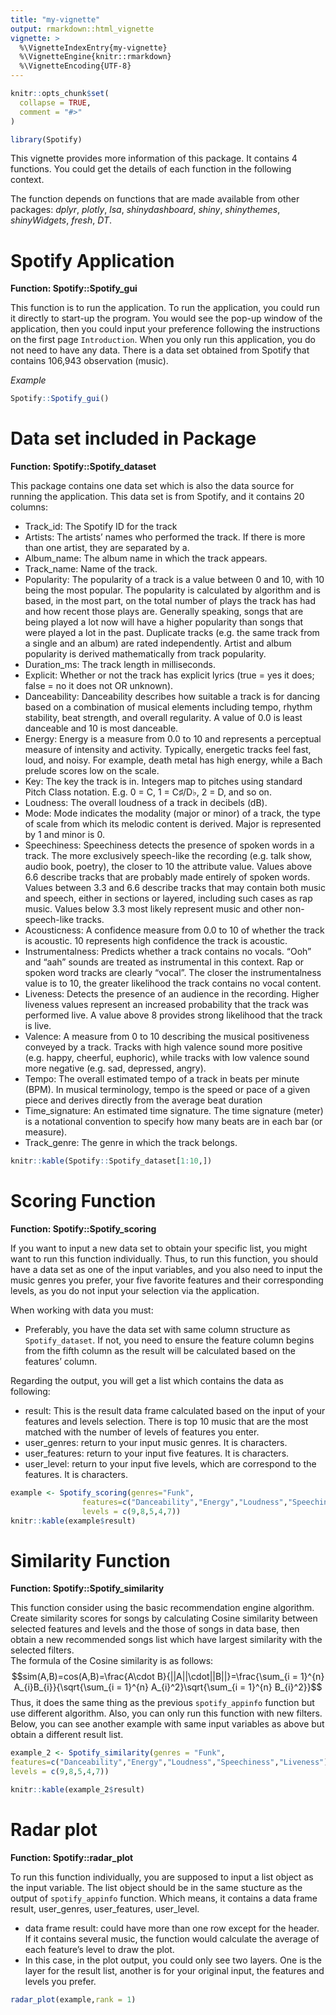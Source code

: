 ```yaml
---
title: "my-vignette"
output: rmarkdown::html_vignette
vignette: >
  %\VignetteIndexEntry{my-vignette}
  %\VignetteEngine{knitr::rmarkdown}
  %\VignetteEncoding{UTF-8}
---
```


```r
knitr::opts_chunk$set(
  collapse = TRUE,
  comment = "#>"
)
```

```r
library(Spotify)
```


This vignette provides more information of this package. It contains 4 functions. You could get the details of each function in the following context.        

The function depends on functions that are made available from other packages:
*dplyr*, *plotly*, *lsa*, *shinydashboard*, *shiny*, *shinythemes*, *shinyWidgets*, *fresh*, *DT*.    

# Spotify Application   

**Function: Spotify::Spotify_gui**

This function is to run the application. To run the application, you could run it directly to start-up the program. You would see the pop-up window of the application, then you could input your preference following the instructions on the first page `Introduction`. When you only run this application, you do not need to have any data. There is a data set obtained from Spotify that contains 106,943 observation (music).    

*Example*
```r
Spotify::Spotify_gui()
```

# Data set included in Package      

**Function: Spotify::Spotify_dataset**    

This package contains one data set which is also the data source for running the application. This data set is from Spotify, and it contains 20 columns:

* Track_id: The Spotify ID for the track    
* Artists: The artists' names who performed the track. If there is more than one artist, they are separated by a.      
* Album_name: The album name in which the track appears.    
* Track_name: Name of the track.
* Popularity: The popularity of a track is a value between 0 and 10, with 10 being the most popular. The popularity is calculated by algorithm and is based, in the most part, on the total number of plays the track has had and how recent those plays are. Generally speaking, songs that are being played a lot now will have a higher popularity than songs that were played a lot in the past. Duplicate tracks (e.g. the same track from a single and an album) are rated independently. Artist and album popularity is derived mathematically from track popularity.    
* Duration_ms: The track length in milliseconds.    
* Explicit: Whether or not the track has explicit lyrics (true = yes it does; false = no it does not OR unknown).    
* Danceability: Danceability describes how suitable a track is for dancing based on a combination of musical elements including tempo, rhythm stability, beat strength, and overall regularity. A value of 0.0 is least danceable and 10 is most danceable.    
* Energy: Energy is a measure from 0.0 to 10 and represents a perceptual measure of intensity and activity. Typically, energetic tracks feel fast, loud, and noisy. For example, death metal has high energy, while a Bach prelude scores low on the scale.   
* Key: The key the track is in. Integers map to pitches using standard Pitch Class notation. E.g. 0 = C, 1 = C♯/D♭, 2 = D, and so on.    
* Loudness: The overall loudness of a track in decibels (dB).   
* Mode: Mode indicates the modality (major or minor) of a track, the type of scale from which its melodic content is derived. Major is represented by 1 and minor is 0.   
* Speechiness: Speechiness detects the presence of spoken words in a track. The more exclusively speech-like the recording (e.g. talk show, audio book, poetry), the closer to 10 the attribute value. Values above 6.6 describe tracks that are probably made entirely of spoken words. Values between 3.3 and 6.6 describe tracks that may contain both music and speech, either in sections or layered, including such cases as rap music. Values below 3.3 most likely represent music and other non-speech-like tracks.    
* Acousticness: A confidence measure from 0.0 to 10 of whether the track is acoustic. 10 represents high confidence the track is acoustic.    
* Instrumentalness: Predicts whether a track contains no vocals. "Ooh" and "aah" sounds are treated as instrumental in this context. Rap or spoken word tracks are clearly "vocal". The closer the instrumentalness value is to 10, the greater likelihood the track contains no vocal content.   
* Liveness: Detects the presence of an audience in the recording. Higher liveness values represent an increased probability that the track was performed live. A value above 8 provides strong likelihood that the track is live.      
* Valence: A measure from 0 to 10 describing the musical positiveness conveyed by a track. Tracks with high valence sound more positive (e.g. happy, cheerful, euphoric), while tracks with low valence sound more negative (e.g. sad, depressed, angry).       
* Tempo: The overall estimated tempo of a track in beats per minute (BPM). In musical terminology, tempo is the speed or pace of a given piece and derives directly from the average beat duration       
* Time_signature: An estimated time signature. The time signature (meter) is a notational convention to specify how many beats are in each bar (or measure).     
* Track_genre: The genre in which the track belongs.   

```r
knitr::kable(Spotify::Spotify_dataset[1:10,])
```
    
         
# Scoring Function     

**Function: Spotify::Spotify_scoring**   

If you want to input a new data set to obtain your specific list, you might want to run this function individually. Thus, to run this function, you should have a data set as one of the input variables, and you also need to input the music genres you prefer, your five favorite features and their corresponding levels, as you do not input your selection via the application.    

When working with data you must:   

* Preferably, you have the data set with same column structure as `Spotify_dataset`. If not, you need to ensure the feature column begins from the fifth column as the result will be calculated based on the features' column.   

Regarding the output, you will get a list which contains the data as following:     

* result: This is the result data frame calculated based on the input of your features and levels selection. There is top 10 music that are the most matched with the number of levels of features you enter.      
* user_genres: return to your input music genres. It is characters.    
* user_features: return to your input five features. It is characters.   
* user_level: return to your input five levels, which are correspond to the features. It is characters.    
```r
example <- Spotify_scoring(genres="Funk",
                features=c("Danceability","Energy","Loudness","Speechiness","Liveness"),
                levels = c(9,8,5,4,7))
knitr::kable(example$result)
```

# Similarity Function 

**Function: Spotify::Spotify_similarity**  

This function consider using the basic recommendation engine algorithm. Create similarity scores for songs by calculating Cosine similarity between selected features and levels and the those of songs in data base, then obtain a new recommended songs list which have largest similarity with the selected filters.    
The formula of the Cosine similarity is as follows:   
$$sim(A,B)=cos(A,B)=\frac{A\cdot B}{||A||\cdot||B||}=\frac{\sum_{i = 1}^{n} A_{i}B_{i}}{\sqrt{\sum_{i = 1}^{n} A_{i}^2}\sqrt{\sum_{i = 1}^{n} B_{i}^2}}$$
Thus, it does the same thing as the previous `spotify_appinfo` function but use different algorithm. Also, you can only run this function with new filters. Below, you can see another example with same input variables as above but obtain a different result list.        

```r
example_2 <- Spotify_similarity(genres = "Funk",
features=c("Danceability","Energy","Loudness","Speechiness","Liveness"),
levels = c(9,8,5,4,7))

knitr::kable(example_2$result)
```



# Radar plot   

**Function: Spotify::radar_plot** 

To run this function individually, you are supposed to input a list object as the input variable. The list object should be in the same stucture as the output of `spotify_appinfo` function. Which means, it contains a data frame result, user_genres, user_features, user_level.

* data frame result: could have more than one row except for the header. If it contains several music, the function would calculate the average of each feature's level to draw the plot.       
* In this case, in the plot output, you could only see two layers. One is the layer for the result list, another is for your original input, the features and levels you prefer.      

```r
radar_plot(example,rank = 1)
```
